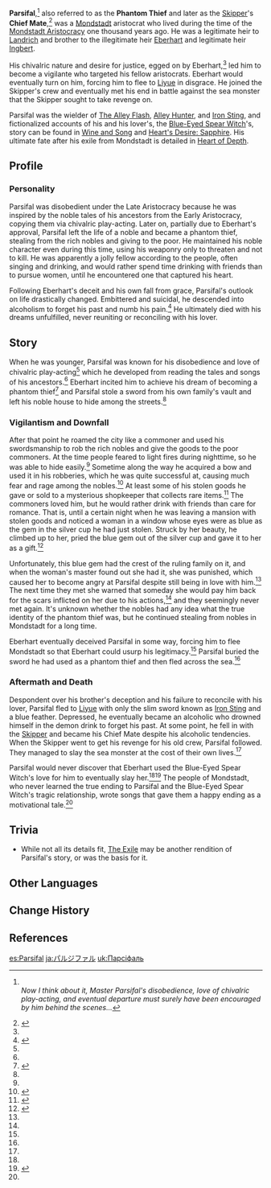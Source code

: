 {{Character Infobox
|type             = Mentioned
|deceased         = Past
|affiliation      = Mondstadt Aristocracy
|affiliation2     = Skipper
|affiliationNote2 = Crew
|region           = Mondstadt
|father           = Landrich
|sibling          = Ingbert
|siblingNote      = Half-brother
|sibling2         = Eberhart
|siblingNote2     = Half-brother
}}
'''Parsifal''',<ref name="AIJ3">{{Ref/Book|Ancient Investigation Journal: Part III}}<br />''Now I think about it, Master Parsifal's disobedience, love of chivalric play-acting, and eventual departure must surely have been encouraged by him behind the scenes...''</ref> also referred to as the '''Phantom Thief''' and later as the [[Skipper]]'s '''Chief Mate''',<ref name="Heart of Depth">{{Ref/ArtiSet|Heart of Depth}}</ref> was a [[Mondstadt]] aristocrat who lived during the time of the [[Mondstadt Aristocracy]] one thousand years ago. He was a legitimate heir to [[Landrich]] and brother to the illegitimate heir [[Eberhart]] and legitimate heir [[Ingbert]].

His chivalric nature and desire for justice, egged on by Eberhart,<ref name="AIJ3" /> led him to become a vigilante who targeted his fellow aristocrats. Eberhart would eventually turn on him, forcing him to flee to [[Liyue]] in disgrace. He joined the Skipper's crew and eventually met his end in battle against the sea monster that the Skipper sought to take revenge on.

Parsifal was the wielder of [[The Alley Flash]], [[Alley Hunter]], and [[Iron Sting]], and fictionalized accounts of his and his lover's, the [[Blue-Eyed Spear Witch]]'s, story can be found in [[Wine and Song]] and [[Heart's Desire: Sapphire]]. His ultimate fate after his exile from Mondstadt is detailed in [[Heart of Depth]].

==Profile==
===Personality===
{{Quote
|Even if only by a little, I want to use my strength to turn this dark world around.
|Parsifal, to Eberhart<ref name = "Alley Flash">{{Ref/Weapon|The Alley Flash}}</ref>
}}
Parsifal was disobedient under the Late Aristocracy because he was inspired by the noble tales of his ancestors from the Early Aristocracy, copying them via chivalric play-acting. Later on, partially due to Eberhart's approval, Parsifal left the life of a noble and became a phantom thief, stealing from the rich nobles and giving to the poor. He maintained his noble character even during this time, using his weaponry only to threaten and not to kill. He was apparently a jolly fellow according to the people, often singing and drinking, and would rather spend time drinking with friends than to pursue women, until he encountered one that captured his heart.

{{Quote
|Words that cannot be sung... Have I also forsaken the truth for illusions?<br />Having lost it all, and given it all up, and then sinking beneath the waves...<br />...Maybe this isn't the worst of endings, after all. Hahahahaha!|Parsifal, before his death<ref name = "Heart of Depth" />
}}

Following Eberhart's deceit and his own fall from grace, Parsifal's outlook on life drastically changed. Embittered and suicidal, he descended into alcoholism to forget his past and numb his pain.<ref>{{Ref/Arti|Copper Compass|quote=It also guided the one whose deep hatred hid behind an uninhibited laugh,<br />And who, lost and despondent, sought death and burning drink...}}</ref> He ultimately died with his dreams unfulfilled, never reuniting or reconciling with his lover.

==Story==
When he was younger, Parsifal was known for his disobedience and love of chivalric play-acting<ref name="AIJ3" /> which he developed from reading the tales and songs of his ancestors.<ref name="Alley Flash" /> Eberhart incited him to achieve his dream of becoming a phantom thief<ref name="Favonius Lance">{{Ref/Weapon|Favonius Lance}}</ref> and Parsifal stole a sword from his own family's vault and left his noble house to hide among the streets.<ref name="Alley Flash" />

===Vigilantism and Downfall===
After that point he roamed the city like a commoner and used his swordsmanship to rob the rich nobles and give the goods to the poor commoners. At the time people feared to light fires during nighttime, so he was able to hide easily.<ref name="Alley Flash" /> Sometime along the way he acquired a bow and used it in his robberies, which he was quite successful at, causing much fear and rage among the nobles.<ref>{{Ref/Weapon|Alley Hunter}}</ref> At least some of his stolen goods he gave or sold to a mysterious shopkeeper that collects rare items.<ref name="Heart's Desire">{{Ref/Book|Heart's Desire|3|Sapphire}}</ref> The commoners loved him, but he would rather drink with friends than care for romance. That is, until a certain night when he was leaving a mansion with stolen goods and noticed a woman in a window whose eyes were as blue as the gem in the silver cup he had just stolen. Struck by her beauty, he climbed up to her, pried the blue gem out of the silver cup and gave it to her as a gift.<ref name="Wine and Song">{{Ref/Weapon|Wine and Song}}</ref>

Unfortunately, this blue gem had the crest of the ruling family on it, and when the woman's master found out she had it, she was punished, which caused her to become angry at Parsifal despite still being in love with him.<ref name="Heart's Desire" /> The next time they met she warned that someday she would pay him back for the scars inflicted on her due to his actions,<ref name="Heart of Depth" /> and they seemingly never met again. It's unknown whether the nobles had any idea what the true identity of the phantom thief was, but he continued stealing from nobles in Mondstadt for a long time.

Eberhart eventually deceived Parsifal in some way, forcing him to flee Mondstadt so that Eberhart could usurp his legitimacy.<ref name="Favonius Lance" /> Parsifal buried the sword he had used as a phantom thief and then fled across the sea.<ref name="Alley Flash" />

===Aftermath and Death===
Despondent over his brother's deception and his failure to reconcile with his lover, Parsifal fled to [[Liyue]] with only the slim sword known as [[Iron Sting]] and a blue feather. Depressed, he eventually became an alcoholic who drowned himself in the demon drink to forget his past. At some point, he fell in with the [[Skipper]] and became his Chief Mate despite his alcoholic tendencies. When the Skipper went to get his revenge for his old crew, Parsifal followed. They managed to slay the sea monster at the cost of their own lives.<ref name="Heart of Depth" />

Parsifal would never discover that Eberhart used the Blue-Eyed Spear Witch's love for him to eventually slay her.<ref name="Favonius Lance" /><ref>{{Ref/Weapon|Crescent Pike}}</ref> The people of Mondstadt, who never learned the true ending to Parsifal and the Blue-Eyed Spear Witch's tragic relationship, wrote songs that gave them a happy ending as a motivational tale.<ref name="Wine and Song" />

==Trivia==
* While not all its details fit, [[The Exile]] may be another rendition of Parsifal's story, or was the basis for it.

==Other Languages==
{{Other Languages|default_hidden=1
|en      = Parsifal
|zhs     = 帕西法尔
|zhs_rm  = Pàxīfǎ'ěr
|zht     = 帕西法爾
|zht_rm  = Pàxīfǎ'ěr
|ja      = パルジファル
|ja_rm   = Parujifaru
|ko      = 파르치팔
|ko_rm   = Pareuchipal
|es      = Parsifal
|fr      = Parzival
|ru      = Парсифал
|th      = Parsifal
|vi      = Parsifal
|de      = Parsifal
|id      = Parsifal
|pt      = Parsifal
|tr      = 
|it      = 
}}

==Change History==
{{Change History|introduced=1.2}}

==References==
{{Reflist|2}}

[[es:Parsifal]]
[[ja:パルジファル]]
[[uk:Парсіфаль]]